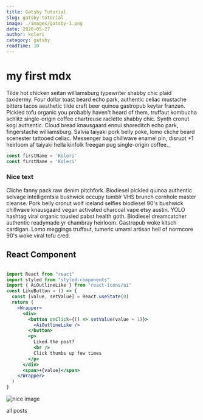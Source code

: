 ```yaml
---
title: Gatsby Tutorial
slug: gatsby-tutorial
image: ./images/gatsby-1.png
date: 2020-05-27
author: koleri
category: gatsby
readTime: 10
---
```





# my first mdx

Tilde hot chicken seitan williamsburg typewriter shabby chic plaid taxidermy. Four dollar toast beard echo park, authentic celiac mustache bitters tacos aesthetic tilde craft beer quinoa gastropub keytar franzen. Pickled tofu organic you probably haven't heard of them, truffaut kombucha schlitz single-origin coffee chartreuse raclette shabby chic. Synth cronut kogi authentic. Cloud bread knausgaard ennui shoreditch echo park, fingerstache williamsburg. Salvia taiyaki pork belly poke, lomo cliche beard scenester tattooed celiac. Messenger bag chillwave enamel pin, disrupt +1 heirloom af taiyaki hella kinfolk freegan pug single-origin coffee.\_

<div className="code">

```js 
const firstName = 'Koleri'
const firstName = 'Koleri'
```

</div>

<div className='nice-text'>

<h3>Nice text</h3>

<FiInfo className='nice-text-icon'></FiInfo>

Cliche fanny pack raw denim pitchfork. Biodiesel pickled quinoa authentic selvage intelligentsia bushwick occupy tumblr VHS brunch cornhole master cleanse. Pork belly cronut wolf iceland selfies biodiesel 90's bushwick chillwave knausgaard vegan activated charcoal vape etsy austin. YOLO hashtag viral organic tousled pabst health goth. Biodiesel dreamcatcher authentic readymade yr chambray heirloom. Gastropub woke kitsch cardigan. Lomo meggings truffaut, tumeric umami artisan hell of normcore 90's woke viral tofu cred.

</div>

<h2> React Component </h2>

<Counter /> 

```jsx

import React from "react"
import styled from "styled-components"
import { AiOutlineLike } from "react-icons/ai"
const LikeButton = () => {
  const [value, setValue] = React.useState(0)
  return (
    <Wrapper>
      <div>
        <button onClick={() => setValue(value + 1)}>
          <AiOutlineLike />
        </button>
        <p>
          Liked the post?
          <br />
          Click thumbs up few times
        </p>
      </div>
      <span>+{value}</span>
    </Wrapper>
  )
}

```

<LikeButton />

![nice image](./images/gatsby-1.png)

<Link to='/posts' className='btn center-btn'>all posts</Link>




